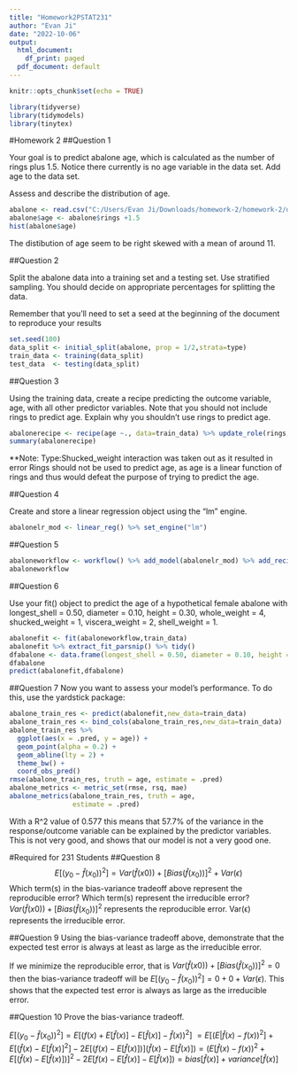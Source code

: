 ```yaml
---
title: "Homework2PSTAT231"
author: "Evan Ji"
date: "2022-10-06"
output:
  html_document:
    df_print: paged
  pdf_document: default
---
```


```r
knitr::opts_chunk$set(echo = TRUE)
```
```r
library(tidyverse)
library(tidymodels)
library(tinytex)
```
#Homework 2
##Question 1

Your goal is to predict abalone age, which is calculated as the number of rings plus 1.5. Notice there currently is no age variable in the data set. Add age to the data set.

Assess and describe the distribution of age.

```r
abalone <- read.csv("C:/Users/Evan Ji/Downloads/homework-2/homework-2/data/abalone.csv")
abalone$age <- abalone$rings +1.5
hist(abalone$age)
```
The distibution of age seem to be right skewed with a mean of around 11.

##Question 2

Split the abalone data into a training set and a testing set. Use stratified sampling. You should decide on appropriate percentages for splitting the data.

Remember that you’ll need to set a seed at the beginning of the document to reproduce your results

```r
set.seed(100)
data_split <- initial_split(abalone, prop = 1/2,strata=type)
train_data <- training(data_split)
test_data  <- testing(data_split)
```

##Question 3

Using the training data, create a recipe predicting the outcome variable, age, with all other predictor variables. Note that you should not include rings to predict age. Explain why you shouldn’t use rings to predict age.

```r
abalonerecipe <- recipe(age ~., data=train_data) %>% update_role(rings,new_role ='ignore') %>% step_dummy(all_nominal_predictors()) %>% step_interact(terms= ~ starts_with('type'):shucked_weight) %>% step_interact(terms = ~ diameter:longest_shell + shell_weight:shucked_weight)
summary(abalonerecipe)
```
**Note: Type:Shucked_weight interaction was taken out as it resulted in error
Rings should not be used to predict age, as age is a linear function of rings and thus would defeat the purpose of trying to predict the age.

##Question 4

Create and store a linear regression object using the "lm" engine.
```r
abalonelr_mod <- linear_reg() %>% set_engine("lm")
```

##Question 5
```r
abaloneworkflow <- workflow() %>% add_model(abalonelr_mod) %>% add_recipe(abalonerecipe)
abaloneworkflow
```

##Question 6

Use your fit() object to predict the age of a hypothetical female abalone with longest_shell = 0.50, diameter = 0.10, height = 0.30, whole_weight = 4, shucked_weight = 1, viscera_weight = 2, shell_weight = 1.

```r
abalonefit <- fit(abaloneworkflow,train_data)
abalonefit %>% extract_fit_parsnip() %>% tidy()
dfabalone <- data.frame(longest_shell = 0.50, diameter = 0.10, height = 0.30, whole_weight = 4, shucked_weight = 1, viscera_weight = 2, shell_weight = 1, type = 'F', rings = 1)
dfabalone
predict(abalonefit,dfabalone)
```
##Question 7 
Now you want to assess your model’s performance. To do this, use the yardstick package:

```r
abalone_train_res <- predict(abalonefit,new_data=train_data)
abalone_train_res <- bind_cols(abalone_train_res,new_data=train_data)
abalone_train_res %>% 
  ggplot(aes(x = .pred, y = age)) +
  geom_point(alpha = 0.2) +
  geom_abline(lty = 2) + 
  theme_bw() +
  coord_obs_pred()
rmse(abalone_train_res, truth = age, estimate = .pred)
abalone_metrics <- metric_set(rmse, rsq, mae)
abalone_metrics(abalone_train_res, truth = age, 
                estimate = .pred)
```
With a R^2 value of 0.577 this means that 57.7% of the variance in the response/outcome variable can be explained by the predictor variables. This is not very good, and shows that our model is not a very good one.

#Required for 231 Students
##Question 8
$$E[(y_0−\hat f(x_0))^2]=Var(\hat f(x0))+[Bias(\hat f(x_0))]^2+Var(ϵ)$$
Which term(s) in the bias-variance tradeoff above represent the reproducible error? Which term(s) represent the irreducible error?
$Var(\hat f(x0))+[Bias(\hat f(x_0))]^2$ represents the reproducible error. Var(ϵ) represents the irreducible error.

##Question 9
Using the bias-variance tradeoff above, demonstrate that the expected test error is always at least as large as the irreducible error.

If we minimize the reproducible error, that is $Var(\hat f(x0))+[Bias(\hat f(x_0))]^2 = 0$ then the bias-variance tradeoff will be $E[(y_0−\hat f(x_0))^2]=0+0+Var(ϵ)$. This shows that the expected test error is always as large as the irreducible error.

##Question 10 
Prove the bias-variance tradeoff.

$E[(y_0−\hat f(x_0))^2] = E[(f(x) + E[\hat f(x)] - E[\hat f (x)] - \hat f(x)) ^2 ]$
$=E[(E|\hat f(x) -f(x))^2] + E[( \hat f(x) - E[ \hat f(x)]^2] - 2E[(f(x) - E[ \hat f(x)])](\hat f (x) - E [\hat f (x)]) = (E [\hat f(x) - f (x))^2 + E[(\hat f(x) - E[\hat f(x)])]^2 -2E[f(x) - E[\hat f(x)] - E[\hat f (x)])= bias[\hat f (x)] + variance[\hat f(x)]$





